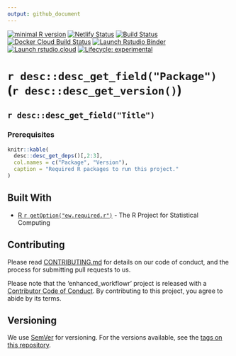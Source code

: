 ```yaml
---
output: github_document
---
```


<!-- badges: start -->
[![minimal R version](https://img.shields.io/badge/R%3E%3D-`r getOption("ew.required.r")`-6666ff.svg)](https://cran.r-project.org/)
[![Netlify Status](https://api.netlify.com/api/v1/badges/bcc3fe43-1cd0-4d23-aca4-42f78a809855/deploy-status)](https://app.netlify.com/sites/happy-chandrasekhar-239442/deploys)
[![Build Status](https://img.shields.io/travis/timtrice/enhanced_workflowr/master.svg)](https://travis-ci.org/timtrice/enhanced_workflowr)
[![Docker Cloud Build Status](https://img.shields.io/docker/cloud/build/timtrice/enhanced_workflowr.svg?style=popout)](https://cloud.docker.com/repository/docker/timtrice/enhanced_workflowr)
[![Launch Rstudio Binder](http://mybinder.org/badge.svg)](https://mybinder.org/v2/gh/timtrice/enhanced_workflowr/master?urlpath=rstudio)
[![Launch rstudio.cloud](https://img.shields.io/badge/launch-rstudio.cloud-yellowgreen.svg)](https://rstudio.cloud/project/417421)
[![Lifecycle: experimental](https://img.shields.io/badge/lifecycle-experimental-orange.svg)](https://www.tidyverse.org/lifecycle/#experimental)
<!-- badges: end -->

# `r desc::desc_get_field("Package")` (`r desc::desc_get_version() `)

## `r desc::desc_get_field("Title") `

### Prerequisites

```r
knitr::kable(
  desc::desc_get_deps()[,2:3], 
  col.names = c("Package", "Version"), 
  caption = "Required R packages to run this project."
)
```

## Built With

* [R `r getOption("ew.required.r")`](https://www.r-project.org/) - The R Project for Statistical Computing

## Contributing

Please read [CONTRIBUTING.md](https://github.com/timtrice/enhanced_workflowr/blob/master/.github/CONTRIBUTING.md) for details on our code of conduct, and the process for submitting pull requests to us.

Please note that the 'enhanced_workflowr' project is released with a [Contributor Code of Conduct](https://github.com/timtrice/enhanced_workflowr/blob/master/.github/CODE_OF_CONDUCT.md). By contributing to this project, you agree to abide by its terms.

## Versioning

We use [SemVer](http://semver.org/) for versioning. For the versions available, see the [tags on this repository](https://github.com/timtrice/enhanced_workflowr/tags). 
